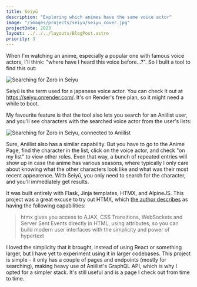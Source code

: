 ```yaml
---
title: Seiyū
description: "Exploring which animes have the same voice actor"
image: "/images/projects/seiyu/seiyu_cover.jpg"
projectDate: 2023
layout: ../../../layouts/BlogPost.astro
priority: 3
---
```


When I'm watching an anime, especially a popular one with famous voice actors, I'll think: "where have I heard this voice before...?". So I built a tool to find this out:

<div class="flex justify-center">
<Image class="w-full" src={zoro} alt="Searching for Zoro in Seiyu" />
</div>

Seiyū is the term used for a japanese voice actor. You can check it out at https://seiyu.onrender.com/. It's on Render's free plan, so it might need a while to boot.

My favourite feature is that the tool also lets you search for an Aniilist user, and you'll see characters with the searched voice actor from the user's lists:

<div class="flex justify-center">
<Image class="w-full" src={zoro_connected} alt="Searching for Zoro in Seiyu, connected to Aniilist" />
</div>

Sure, Aniilist also has a similar capability. But you have to go to the Anime Page, find the character in the list, click on the voice actor, and check "on my list" to view other roles. Even that way, a bunch of repeated entries will show up in case the anime has various seasons, where typically I only care about knowing what the other characters look like and what was their most recent appearence. With Seiyū, you only need to search for the character, and you'll immediately get results.

It was built entirely with Flask, Jinja templates, HTMX, and AlpineJS. This project was a great excuse to try out HTMX, which [the author describes](https://htmx.org/) as having the following capabilities:

> htmx gives you access to AJAX, CSS Transitions, WebSockets and Server Sent Events directly in HTML, using attributes, so you can build modern user interfaces with the simplicity and power of hypertext

I loved the simplicity that it brought, instead of using React or something larger, but I have yet to experiment using it in larger codebases. This project is simple - it only has a couple of pages and endpoints (mostly for searching), making heavy use of Aniilist's GraphQL API, which is why I opted for a simpler stack. It's still useful and is a page I check out from time to time.